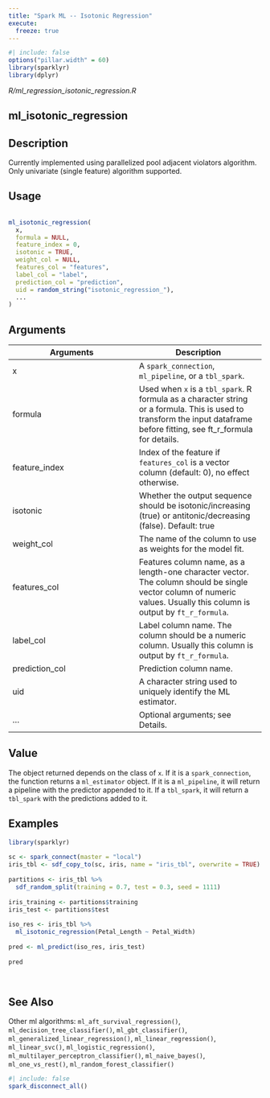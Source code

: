 ```yaml
---
title: "Spark ML -- Isotonic Regression"
execute:
  freeze: true
---
```


```r
#| include: false
options("pillar.width" = 60)
library(sparklyr) 
library(dplyr)
```

*R/ml_regression_isotonic_regression.R*

## ml_isotonic_regression

## Description
 Currently implemented using parallelized pool adjacent violators algorithm. Only univariate (single feature) algorithm supported. 


## Usage
```r
 
ml_isotonic_regression( 
  x, 
  formula = NULL, 
  feature_index = 0, 
  isotonic = TRUE, 
  weight_col = NULL, 
  features_col = "features", 
  label_col = "label", 
  prediction_col = "prediction", 
  uid = random_string("isotonic_regression_"), 
  ... 
) 
```

## Arguments
|Arguments|Description|
|---|---|
| x | A `spark_connection`, `ml_pipeline`, or a `tbl_spark`. |
| formula | Used when `x` is a `tbl_spark`. R formula as a character string or a formula. This is used to transform the input dataframe before fitting, see ft_r_formula for details. |
| feature_index | Index of the feature if `features_col` is a vector column (default: 0), no effect otherwise. |
| isotonic | Whether the output sequence should be isotonic/increasing (true) or antitonic/decreasing (false). Default: true |
| weight_col | The name of the column to use as weights for the model fit. |
| features_col | Features column name, as a length-one character vector. The column should be single vector column of numeric values. Usually this column is output by `ft_r_formula`. |
| label_col | Label column name. The column should be a numeric column. Usually this column is output by `ft_r_formula`. |
| prediction_col | Prediction column name. |
| uid | A character string used to uniquely identify the ML estimator. |
| ... | Optional arguments; see Details. |



## Value
 The object returned depends on the class of `x`. If it is a `spark_connection`, the function returns a `ml_estimator` object. If it is a `ml_pipeline`, it will return a pipeline with the predictor appended to it. If a `tbl_spark`, it will return a `tbl_spark` with the predictions added to it. 


## Examples
```r
library(sparklyr)
 
sc <- spark_connect(master = "local") 
iris_tbl <- sdf_copy_to(sc, iris, name = "iris_tbl", overwrite = TRUE) 
 
partitions <- iris_tbl %>% 
  sdf_random_split(training = 0.7, test = 0.3, seed = 1111) 
 
iris_training <- partitions$training 
iris_test <- partitions$test 
 
iso_res <- iris_tbl %>% 
  ml_isotonic_regression(Petal_Length ~ Petal_Width) 
 
pred <- ml_predict(iso_res, iris_test) 
 
pred 
 
 
```

## See Also
 Other ml algorithms:  `ml_aft_survival_regression()`, `ml_decision_tree_classifier()`, `ml_gbt_classifier()`, `ml_generalized_linear_regression()`, `ml_linear_regression()`, `ml_linear_svc()`, `ml_logistic_regression()`, `ml_multilayer_perceptron_classifier()`, `ml_naive_bayes()`, `ml_one_vs_rest()`, `ml_random_forest_classifier()` 


```r
#| include: false
spark_disconnect_all()
```
